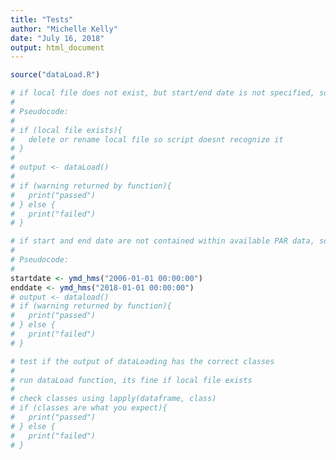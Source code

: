 ```yaml
---
title: "Tests"
author: "Michelle Kelly"
date: "July 16, 2018"
output: html_document
---
```


```r
source("dataLoad.R")
```

```r
# if local file does not exist, but start/end date is not specified, script returns error
#
# Pseudocode:
#
# if (local file exists){
#   delete or rename local file so script doesnt recognize it
# }
#
# output <- dataLoad()
#
# if (warning returned by function){
#   print("passed")
# } else {
#   print("failed")
# }
```

```r
# if start and end date are not contained within available PAR data, script returns error
#
# Pseudocode:
#
startdate <- ymd_hms("2006-01-01 00:00:00")
enddate <- ymd_hms("2018-01-01 00:00:00")
# output <- dataload()
# if (warning returned by function){
#   print("passed")
# } else {
#   print("failed")
# }
```

```r
# test if the output of dataLoading has the correct classes
#
# run dataLoad function, its fine if local file exists
#
# check classes using lapply(dataframe, class)
# if (classes are what you expect){
#   print("passed")
# } else {
#   print("failed")
# }
```
